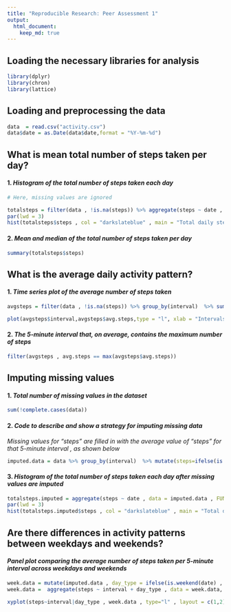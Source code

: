 ```yaml
---
title: "Reproducible Research: Peer Assessment 1"
output: 
  html_document:
    keep_md: true
---
```

## Loading the necessary libraries for analysis

```r
library(dplyr)
library(chron)
library(lattice)
```


## Loading and preprocessing the data

```r
data  = read.csv("activity.csv")
data$date = as.Date(data$date,format = "%Y-%m-%d")
```


## What is mean total number of steps taken per day?

#### 1. *Histogram of the total number of steps taken each day*
```r
# Here, missing values are ignored

totalsteps = filter(data , !is.na(steps)) %>% aggregate(steps ~ date , data=.,FUN = sum)
par(lwd = 3)
hist(totalsteps$steps , col = "darkslateblue" , main = "Total daily steps" , xlab = "Steps")
```

#### 2. *Mean and median of the total number of steps taken per day*

```r
summary(totalsteps$steps)
```



## What is the average daily activity pattern?

#### 1. *Time series plot of the average number of steps taken*

```r
avgsteps = filter(data , !is.na(steps)) %>% group_by(interval)  %>% summarise(avg.steps = mean(steps))

plot(avgsteps$interval,avgsteps$avg.steps,type = "l", xlab = "Intervals", ylab = "Average steps" , main = "Average number of steps in each interval across all days")
```

#### 2. *The 5-minute interval that, on average, contains the maximum number of steps*

```r
filter(avgsteps , avg.steps == max(avgsteps$avg.steps))
```



## Imputing missing values

#### 1. *Total number of missing values in the dataset * 

```r
sum(!complete.cases(data))
```


#### 2. *Code to describe and show a strategy for imputing missing data*

*Missing values for "steps" are filled in with the average value of "steps" for that 5-minute interval , as shown below* 
```r
imputed.data = data %>% group_by(interval)  %>% mutate(steps=ifelse(is.na(steps),mean(steps,na.rm=TRUE),steps))
```

#### 3. *Histogram of the total number of steps taken each day after missing values are imputed*

```r
totalsteps.imputed = aggregate(steps ~ date , data = imputed.data , FUN = sum)
par(lwd = 3)
hist(totalsteps.imputed$steps , col = "darkslateblue" , main = "Total daily steps" , xlab = "Steps")
```



## Are there differences in activity patterns between weekdays and weekends?

#### *Panel plot comparing the average number of steps taken per 5-minute interval across weekdays and weekends*

```r
week.data = mutate(imputed.data , day_type = ifelse(is.weekend(date) , "Weekend","Weekday")) 
week.data =  aggregate(steps ~ interval + day_type , data = week.data, FUN = mean)

xyplot(steps~interval|day_type , week.data , type="l" , layout = c(1,2) , xlab = "Interval" , ylab = "Number of steps" , main = "Average no. of steps across each interval on weekdays and weekends")
```
